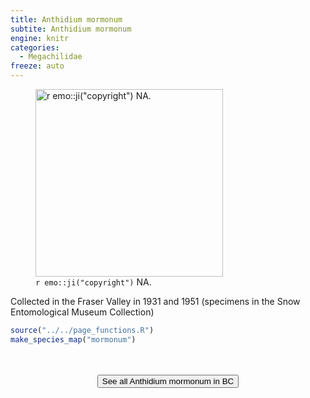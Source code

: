 ```yaml
---
title: Anthidium mormonum
subtite: Anthidium mormonum
engine: knitr
categories:
  - Megachilidae
freeze: auto
---
```

![`r emo::ji("copyright")` NA.](/files/no_bee.png){height=300}

Collected in the Fraser Valley in 1931 and 1951 (specimens in the Snow Entomological Museum Collection)



```r
source("../../page_functions.R")
make_species_map("mormonum")
```
<br><br>
<center>


<a href="NA"><button type="button" class="btn btn-secondary">See all Anthidium mormonum in BC <i class="fa-solid fa-arrow-up-right-from-square"></i> </button></a>
</center>
